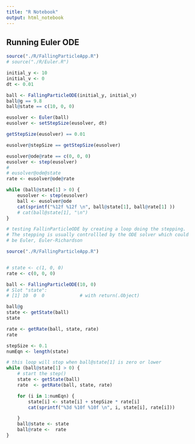 ```yaml
---
title: "R Notebook"
output: html_notebook
---
```


## Running Euler ODE
```r
source("./R/FallingParticleApp.R")
# source("./R/Euler.R")

initial_y <- 10
initial_v <- 0
dt <- 0.01

ball <- FallingParticleODE(initial_y, initial_v)
ball@g == 9.8
ball@state == c(10, 0, 0)

eusolver <- Euler(ball)
eusolver <- setStepSize(eusolver, dt)

getStepSize(eusolver) == 0.01

eusolver@stepSize == getStepSize(eusolver)

eusolver@ode@rate == c(0, 0, 0)
eusolver <- step(eusolver)
# 
# eusolver@ode@state
rate <- eusolver@ode@rate

while (ball@state[1] > 0) {
    eusolver <- step(eusolver)
    ball <- eusolver@ode
    cat(sprintf("%12f %12f \n", ball@state[1], ball@rate[1] ))
    # cat(ball@state[1], "\n")
}
```



```r
# testing FallinParticleODE by creating a loop doing the stepping.
# The stepping is usually controllled by the ODE solver which could
# be Euler, Euler-Richardson

source("./R/FallingParticleApp.R")


# state <- c(1, 0, 0)
rate <- c(0, 0, 0)

ball <- FallingParticleODE(10, 0)
# Slot "state":
# [1] 10  0  0             # with return(.Object)

ball@g
state <- getState(ball)
state

rate <- getRate(ball, state, rate)
rate

stepSize <- 0.1
numEqn <- length(state)

# this loop will stop when ball@state[1] is zero or lower
while (ball@state[1] > 0) {
    # start the step()
    state <- getState(ball)
    rate  <- getRate(ball, state, rate)

    for (i in 1:numEqn) {
        state[i] <- state[i] + stepSize * rate[i]
        cat(sprintf("%3d %10f %10f \n", i, state[i], rate[i]))

    }
    ball@state <- state
    ball@rate <-  rate
}

```

